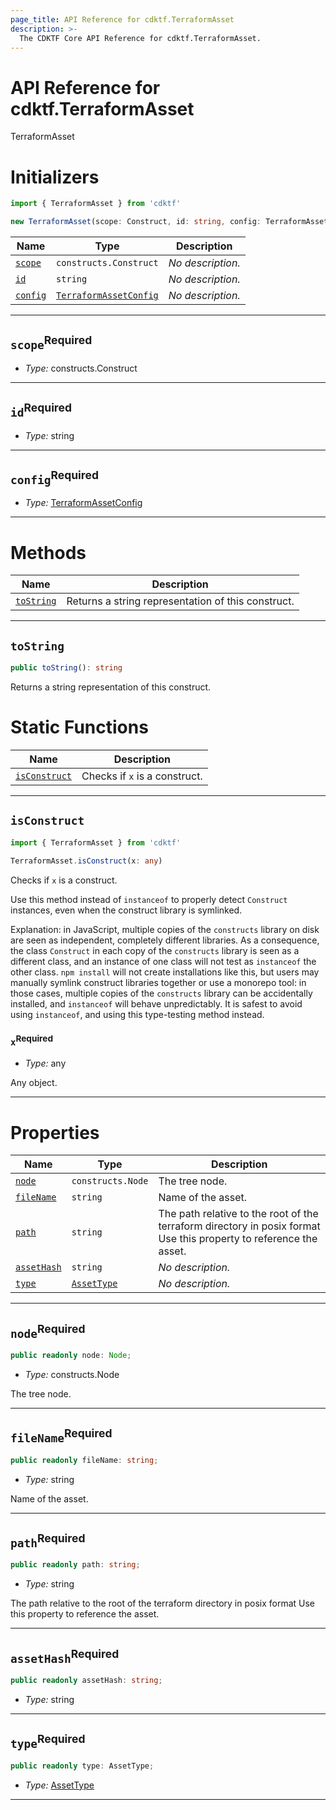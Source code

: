 ```yaml
---
page_title: API Reference for cdktf.TerraformAsset
description: >-
  The CDKTF Core API Reference for cdktf.TerraformAsset.
---
```


<!-- This file is generated through yarn generate-docs -->

# API Reference for cdktf.TerraformAsset

   TerraformAsset <a name="TerraformAsset" id="cdktf.TerraformAsset"></a>
  
  # Initializers <a name="Initializers" id="cdktf.TerraformAsset.Initializer"></a>
  
  ```typescript
  import { TerraformAsset } from 'cdktf'
  
  new TerraformAsset(scope: Construct, id: string, config: TerraformAssetConfig)
  ```
  
  | **Name** | **Type** | **Description** |
  | --- | --- | --- |
  | <code><a href="#cdktf.TerraformAsset.Initializer.parameter.scope">scope</a></code> | <code>constructs.Construct</code> | *No description.* |
  | <code><a href="#cdktf.TerraformAsset.Initializer.parameter.id">id</a></code> | <code>string</code> | *No description.* |
  | <code><a href="#cdktf.TerraformAsset.Initializer.parameter.config">config</a></code> | <code><a href="#cdktf.TerraformAssetConfig">TerraformAssetConfig</a></code> | *No description.* |
  
  ---
  
  ## `scope`<sup>Required</sup> <a name="scope" id="cdktf.TerraformAsset.Initializer.parameter.scope"></a>
  
  - *Type:* constructs.Construct
  
  ---
  
  ## `id`<sup>Required</sup> <a name="id" id="cdktf.TerraformAsset.Initializer.parameter.id"></a>
  
  - *Type:* string
  
  ---
  
  ## `config`<sup>Required</sup> <a name="config" id="cdktf.TerraformAsset.Initializer.parameter.config"></a>
  
  - *Type:* <a href="#cdktf.TerraformAssetConfig">TerraformAssetConfig</a>
  
  ---
  
  # Methods <a name="Methods" id="Methods"></a>
  
  | **Name** | **Description** |
  | --- | --- |
  | <code><a href="#cdktf.TerraformAsset.toString">toString</a></code> | Returns a string representation of this construct. |
  
  ---
  
  ## `toString` <a name="toString" id="cdktf.TerraformAsset.toString"></a>
  
  ```typescript
  public toString(): string
  ```
  
  Returns a string representation of this construct.
  
  # Static Functions <a name="Static Functions" id="Static Functions"></a>
  
  | **Name** | **Description** |
  | --- | --- |
  | <code><a href="#cdktf.TerraformAsset.isConstruct">isConstruct</a></code> | Checks if `x` is a construct. |
  
  ---
  
  ## `isConstruct` <a name="isConstruct" id="cdktf.TerraformAsset.isConstruct"></a>
  
  ```typescript
  import { TerraformAsset } from 'cdktf'
  
  TerraformAsset.isConstruct(x: any)
  ```
  
  Checks if `x` is a construct.
  
  Use this method instead of `instanceof` to properly detect `Construct`
  instances, even when the construct library is symlinked.
  
  Explanation: in JavaScript, multiple copies of the `constructs` library on
  disk are seen as independent, completely different libraries. As a
  consequence, the class `Construct` in each copy of the `constructs` library
  is seen as a different class, and an instance of one class will not test as
  `instanceof` the other class. `npm install` will not create installations
  like this, but users may manually symlink construct libraries together or
  use a monorepo tool: in those cases, multiple copies of the `constructs`
  library can be accidentally installed, and `instanceof` will behave
  unpredictably. It is safest to avoid using `instanceof`, and using
  this type-testing method instead.
  
  ### `x`<sup>Required</sup> <a name="x" id="cdktf.TerraformAsset.isConstruct.parameter.x"></a>
  
  - *Type:* any
  
  Any object.
  
  ---
  
  # Properties <a name="Properties" id="Properties"></a>
  
  | **Name** | **Type** | **Description** |
  | --- | --- | --- |
  | <code><a href="#cdktf.TerraformAsset.property.node">node</a></code> | <code>constructs.Node</code> | The tree node. |
  | <code><a href="#cdktf.TerraformAsset.property.fileName">fileName</a></code> | <code>string</code> | Name of the asset. |
  | <code><a href="#cdktf.TerraformAsset.property.path">path</a></code> | <code>string</code> | The path relative to the root of the terraform directory in posix format Use this property to reference the asset. |
  | <code><a href="#cdktf.TerraformAsset.property.assetHash">assetHash</a></code> | <code>string</code> | *No description.* |
  | <code><a href="#cdktf.TerraformAsset.property.type">type</a></code> | <code><a href="#cdktf.AssetType">AssetType</a></code> | *No description.* |
  
  ---
  
  ## `node`<sup>Required</sup> <a name="node" id="cdktf.TerraformAsset.property.node"></a>
  
  ```typescript
  public readonly node: Node;
  ```
  
  - *Type:* constructs.Node
  
  The tree node.
  
  ---
  
  ## `fileName`<sup>Required</sup> <a name="fileName" id="cdktf.TerraformAsset.property.fileName"></a>
  
  ```typescript
  public readonly fileName: string;
  ```
  
  - *Type:* string
  
  Name of the asset.
  
  ---
  
  ## `path`<sup>Required</sup> <a name="path" id="cdktf.TerraformAsset.property.path"></a>
  
  ```typescript
  public readonly path: string;
  ```
  
  - *Type:* string
  
  The path relative to the root of the terraform directory in posix format Use this property to reference the asset.
  
  ---
  
  ## `assetHash`<sup>Required</sup> <a name="assetHash" id="cdktf.TerraformAsset.property.assetHash"></a>
  
  ```typescript
  public readonly assetHash: string;
  ```
  
  - *Type:* string
  
  ---
  
  ## `type`<sup>Required</sup> <a name="type" id="cdktf.TerraformAsset.property.type"></a>
  
  ```typescript
  public readonly type: AssetType;
  ```
  
  - *Type:* <a href="#cdktf.AssetType">AssetType</a>
  
  ---
  
  
